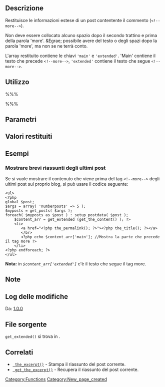 {{Languages|
{{en|Function Reference/get_extended}}
{{it|Riferimento funzioni/get_extended}}
{{ja|関数リファレンス/get_extended}}
{{ru|Справочник_по_функциям/get_extended}}
}}

{{Stub}}

== Descrizione ==

Restituisce le informazioni estese di un post contentente il commento (<tt><nowiki><!--more--></nowiki></tt>). 

Non deve essere collocato alcuno spazio dopo il secondo trattino e prima della parola 'more'. &Egrae; possibile avere del testo o degli spazi dopo la parola 'more', ma non se ne terrà conto.

L'array restituito contiene le chiavi <tt>'main'</tt> e <tt>'extended'</tt>. 'Main' contiene il testo che precede <tt><nowiki><!--more--></nowiki></tt>, <tt>'extended'</tt> contiene il testo che segue <tt><nowiki><!--more--></nowiki></tt>.

== Utilizzo ==
%%%<?php get_extended( $post_content ) ?>%%%

== Parametri ==
{{it:Parameter|$post_content|string|Contenuto del post.}}

== Valori restituiti ==
{{it:Return||array|Post prima di (<tt>'main'</tt>) e dopo (<tt>'extended'</tt>).}}

== Esempi ==
=== Mostrare brevi riassunti degli ultimi post ===

Se si vuole mostrare il contenuto che viene prima del tag <tt><nowiki><!--more--></nowiki></tt> degli ultimi post sul proprio blog, si può usare il codice seguente:

<pre>
<ul>
<?php
global $post;
$args = array( 'numberposts' => 5 );
$myposts = get_posts( $args );
foreach( $myposts as $post ) : setup_postdata( $post );  
    $content_arr = get_extended (get_the_content() ); ?>
    <li>
       <a href="<?php the_permalink(); ?>"><?php the_title(); ?></a>
       </br>
       <?php echo $content_arr['main']; //Mostra la parte che precede il tag more ?>   
    </li>
<?php endforeach; ?>
</ul>
</pre>

'''Nota:''' in ''<tt>$content_arr['extended']</tt>'' c'è il testo che segue il tag more.

== Note ==

== Log delle modifiche ==
Da: [[Version 1.0|1.0.0]]

== File sorgente ==

<tt>get_extended()</tt> si trova in {{Trac|wp-includes/post.php}}.

== Correlati ==
<!--
    To Do:
    Need to find related functions.
    Need to create groups of functions and create templates to add them to a page quickly.
    Some functions may be related to many groups of functions.
-->
* <tt>[[Function Reference/the_excerpt | the_excerpt()]]</tt> - Stampa il riassunto del post corrente.
* <tt>[[Function Reference/get_the_excerpt | get_the_excerpt()]]</tt> - Recupera il riassunto del post corrente.

{{it:Tag Footer}}

[[Category:Functions]]
[[Category:New_page_created]]